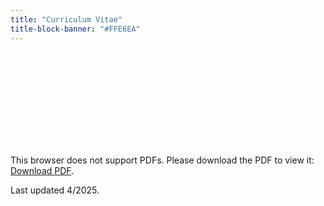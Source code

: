 ```yaml
---
title: "Curriculum Vitae"
title-block-banner: "#FFE6EA"
---
```


<object data="CV_Wu_Academic_2.pdf" type="application/pdf" width="900px" height="900px">

<embed src="CV_Wu_Academic_2.pdf">

<p>This browser does not support PDFs. Please download the PDF to view it: <a href="CV_Wu_Academic_2.pdf">Download PDF</a>.</p>

</embed>

</object>

Last updated 4/2025.
